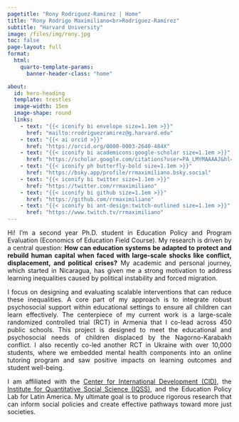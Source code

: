 ```yaml
---
pagetitle: "Rony Rodriguez-Ramirez | Home"
title: "Rony Rodrigo Maximiliano<br>Rodríguez-Ramírez"
subtitle: "Harvard University"
image: /files/img/rony.jpg
toc: false
page-layout: full
format:
  html:
    quarto-template-params:
      banner-header-class: "home"

about:
  id: hero-heading
  template: trestles
  image-width: 15em
  image-shape: round
  links:
    - text: "{{< iconify bi envelope size=1.1em >}}"
      href: "mailto:rrodriguezramirez@g.harvard.edu"
    - text: "{{< ai orcid >}}"
      href: "https://orcid.org/0000-0003-2640-484X"
    - text: "{{< iconify bi academicons:google-scholar size=1.1em >}}"
      href: "https://scholar.google.com/citations?user=PA_LMYMAAAAJ&hl=en"
    - text: "{{< iconify ph butterfly-bold size=1.1em >}}"
      href: "https://bsky.app/profile/rrmaximiliano.bsky.social"
    - text: "{{< iconify bi twitter size=1.1em >}}"
      href: "https://twitter.com/rrmaximiliano"
    - text: "{{< iconify bi github size=1.1em >}}"
      href: "https://github.com/rrmaximiliano"
    - text: "{{< iconify bi ant-design:twitch-outlined size=1.1em >}}"
      href: "https://www.twitch.tv/rrmaximiliano"  
---
```


<div style="text-align: justify">

Hi! I'm a second year Ph.D. student in Education Policy and Program Evaluation (Economics of Education Field Course). My research is driven by a central question: **How can education systems be adapted to protect and rebuild human capital when faced with large-scale shocks like conflict, displacement, and political crises?** My academic and personal journey, which started in Nicaragua, has given me a strong motivation to address learning inequalities caused by political instability and forced migration.

I focus on designing and evaluating scalable interventions that can reduce these inequalities. A core part of my approach is to integrate robust psychosocial support within educational settings to ensure all children can learn effectively. The centerpiece of my current work is a large-scale randomized controlled trial (RCT) in Armenia that I co-lead across 450 public schools. This project is designed to meet the educational and psychosocial needs of children displaced by the Nagorno-Karabakh conflict. I also recently co-led another RCT in Ukraine with over 10,000 students, where we embedded mental health components into an online tutoring program and saw positive impacts on learning outcomes and student well-being.

I am affiliated with the [Center for International Development (CID)](https://www.hks.harvard.edu/centers/cid/about-cid/people/phd-affiliates/rony-rodrigo-maximiliano-rodriguez-ramirez), the [Institute for Quantitative Social Science (IQSS)](https://www.iq.harvard.edu/people/rony-rodrigo-maximiliano-rodriguez-ramirez), and the Education Policy Lab for Latin America. My ultimate goal is to produce rigorous research that can inform social policies and create effective pathways toward more just societies.

</div>